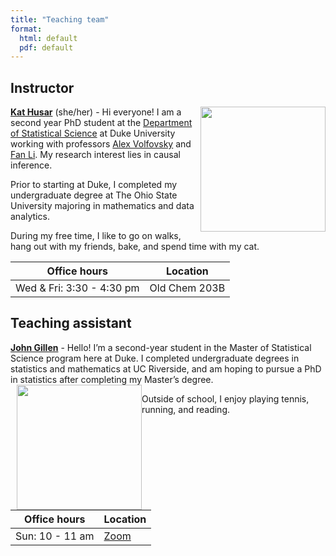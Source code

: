 ```yaml
---
title: "Teaching team"
format: 
  html: default
  pdf: default
---
```


## Instructor

![](images/team/kat.png){style="float:right;padding: 0 0 0 10px;" width="200"}

[**Kat Husar**](https://scholars.duke.edu/person/kat.husar) (she/her) - Hi everyone! I am a second year PhD student at the [Department of Statistical Science](#0) at Duke University working with professors [Alex Volfovsky](https://scholars.duke.edu/person/alexander.volfovsky) and [Fan Li](https://scholars.duke.edu/person/fli). My research interest lies in causal inference.

Prior to starting at Duke, I completed my undergraduate degree at The Ohio State University majoring in mathematics and data analytics.

During my free time, I like to go on walks, hang out with my friends, bake, and spend time with my cat.

| Office hours | Location      |
|--------------|---------------|
|  Wed & Fri: 3:30 - 4:30 pm    | Old Chem 203B |

## Teaching assistant



[**John Gillen**](https://www.linkedin.com/in/john-gillen-611471229/) - Hello! I’m a second-year student in the Master of Statistical Science program here at Duke. I completed undergraduate degrees in statistics and mathematics at UC Riverside, and am hoping to pursue a PhD in statistics after completing my Master’s degree.![](images/team/john.png){style="float:left;padding: 0 0 0 10px;" width="200"}


Outside of school, I enjoy playing tennis, running, and reading.

| Office hours | Location |
|--------------|----------|
| Sun: 10 - 11 am         | [Zoom](https://duke.zoom.us/j/2814677671)|
